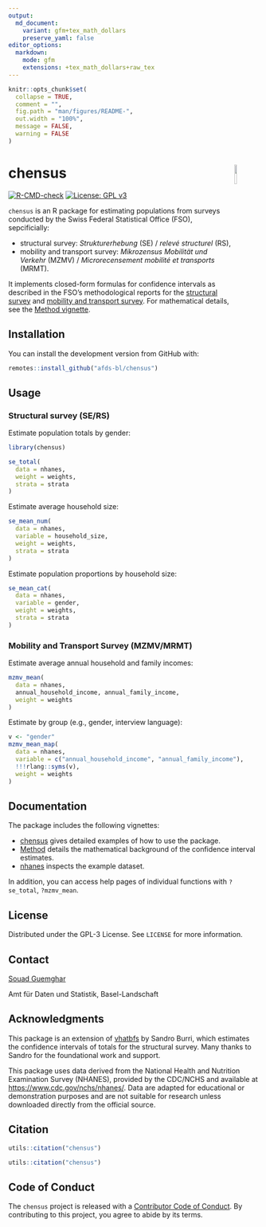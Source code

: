 ```yaml
---
output:
  md_document:
    variant: gfm+tex_math_dollars
    preserve_yaml: false
editor_options:
  markdown:
    mode: gfm
    extensions: +tex_math_dollars+raw_tex
---
```

<!-- README.md is generated from README.Rmd. Please edit that file -->


```r
knitr::opts_chunk$set(
  collapse = TRUE,
  comment = "",
  fig.path = "man/figures/README-",
  out.width = "100%",
  message = FALSE,
  warning = FALSE
)
```

# chensus <img src="man/figures/logo.png" align="right" width="10%" />

[![R-CMD-check](https://github.com/afds-bl/chensus/actions/workflows/R-CMD-check.yaml/badge.svg)](https://github.com/afds-bl/chensus/actions/workflows/R-CMD-check.yaml)
 [![License: GPL v3](https://img.shields.io/badge/license-GPL--3-blue.svg)](https://www.gnu.org/licenses/gpl-3.0.en.html)

`chensus` is an R package for estimating populations from surveys conducted by
the Swiss Federal Statistical Office (FSO), sepcificially:

-   structural survey: *Strukturerhebung* (SE) / *relevé structurel* (RS),
-   mobility and transport survey: *Mikrozensus Mobilität und Verkehr*
    (MZMV) / *Microrecensement mobilité et transports* (MRMT).

It implements closed-form formulas for confidence intervals as described in the FSO’s methodological reports for the [structural survey](https://www.bfs.admin.ch/bfs/en/home/services/research/methodological-reports.assetdetail.11187024.html) and [mobility and transport survey](https://www.bfs.admin.ch/bfs/fr/home/statistiques/mobilite-transports/enquetes/mzmv.assetdetail.24266729.html). For mathematical details, see the [Method vignette](articles/Method.html).

## Installation

You can install the development version from GitHub with:

```r
remotes::install_github("afds-bl/chensus")
```

## Usage

### Structural survey (SE/RS)

Estimate population totals by gender:

```r
library(chensus)

se_total(
  data = nhanes,
  weight = weights,
  strata = strata
)
```

Estimate average household size:

```r
se_mean_num(
  data = nhanes,
  variable = household_size,
  weight = weights,
  strata = strata
)
```

Estimate population proportions by household size:

```r
se_mean_cat(
  data = nhanes,
  variable = gender,
  weight = weights,
  strata = strata
)
```

### Mobility and Transport Survey (MZMV/MRMT)

Estimate average annual household and family incomes:

```r
mzmv_mean(
  data = nhanes,
  annual_household_income, annual_family_income,
  weight = weights
)
```

Estimate by group (e.g., gender, interview language):

``` r
v <- "gender"
mzmv_mean_map(
  data = nhanes,
  variable = c("annual_household_income", "annual_family_income"),
  !!!rlang::syms(v),
  weight = weights
)
```

## Documentation

The package includes the following vignettes:

- [chensus](articles/chensus.html) gives detailed examples of how to use the package.
- [Method](articles/Method.html) details the mathematical background of the confidence interval estimates.
- [nhanes](articles/nhanes.html) inspects the example dataset.

In addition, you can access help pages of individual functions with `?se_total`, `?mzmv_mean`.

## License

Distributed under the GPL-3 License. See `LICENSE` for more information.

## Contact

[Souad Guemghar](mailto:souad.guemghar@bl.ch)

Amt für Daten und Statistik, Basel-Landschaft

## Acknowledgments

This package is an extension of
[vhatbfs](https://github.com/gibonet/vhatbfs) by Sandro Burri, which estimates the confidence intervals of totals for the structural survey. Many thanks to Sandro for the foundational work and support.

This package uses data derived from the National Health and Nutrition Examination Survey (NHANES), provided by the CDC/NCHS and available at [https://www.cdc.gov/nchs/nhanes/](https://www.cdc.gov/nchs/nhanes/). Data are adapted for educational or demonstration purposes and are not suitable for research unless downloaded directly from the official source.

## Citation

```r
utils::citation("chensus")
```


```r
utils::citation("chensus")
```

## Code of Conduct
  
The `chensus` project is released with a [Contributor Code of Conduct](https://contributor-covenant.org/version/2/1/CODE_OF_CONDUCT.html). By contributing to this project, you agree to abide by its terms.